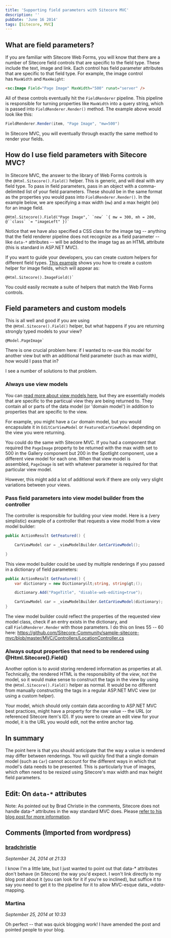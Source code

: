 ```yaml
---
title: 'Supporting field parameters with Sitecore MVC'
description: ''
pubDate: 'June 16 2014'
tags: [Sitecore, MVC]
---
```


## What are field parameters?

If you are familiar with Sitecore Web Forms, you will know that there are a number of Sitecore field controls that are specific to the field type. These include the text, image and link. Each control has field parameter attributes that are specific to that field type. For example, the image control has `MaxWidth` and `MaxHeight`:

```html
<sc:Image Field="Page Image" MaxWidth="500" runat="server" />
```

All of these controls eventually hit the `FieldRenderer` pipeline. This pipeline is responsible for turning properties like `MaxWidth` into a query string, which is passed into `FieldRenderer.Render()` method. The example above would look like this:

```csharp
FieldRenderer.Render(item, "Page Image", "mw=500")
```

In Sitecore MVC, you will eventually through exactly the same method to render your fields.

## How do I use field parameters with Sitecore MVC?

In Sitecore MVC, the answer to the library of Web Forms controls is the `@Html.Sitecore().Field()` helper. This is generic, and will deal with any field type. To pass in field parameters, pass in an object with a comma-delimited list of your field parameters. These should be in the same format as the properties you would pass into `FieldRenderer.Render()`. In the example below, we are specifying a max width (`mw`) and a max height (`mh`) for an image field.

```razor
@Html.Sitecore().Field("Page Image",` `new` `{ mw = 300, mh = 200, @``class` `= "imageLeft" })`
```

Notice that we have also specified a CSS class for the image tag -- anything that the field renderer pipeline does not recognize as a field parameter -- like `data-*` attributes -- will be added to the image tag as an HTML attribute (this is standard in ASP.NET MVC).

If you want to guide your developers, you can create custom helpers for different field types. [This example](https://github.com/Sitecore-Community/sample-sitecore-mvc/blob/master/MVC/Helpers/SitecoreFieldHelper.cs) shows you how to create a custom helper for image fields, which will appear as:

```razor
@Html.Sitecore().ImageField()`
```

You could easily recreate a suite of helpers that match the Web Forms controls.

## Field parameters and custom models

This is all well and good if you are using the `@Html.Sitecore().Field()` helper, but what happens if you are returning strongly typed models to your view?

```razor 
@Model.PageImage`
```

There is one crucial problem here: if I wanted to re-use this model for another view but with an additional field parameter (such as max width), how would I pass that in?

I see a number of solutions to that problem.

### Always use view models

You can [read more about view models here](http://geekswithblogs.net/michelotti/archive/2009/10/25/asp.net-mvc-view-model-patterns.aspx), but they are essentially models that are specific to the particual view they are being returned to. They contain all or parts of the data model (or 'domain model') in addition to properties that are specific to the view.

For example, you might have a `Car` domain model, but you would encapsulate it in `EditCarViewModel` or `FeaturedCarViewModel` depending on the view you were returning.

You could do the same with Sitecore MVC. If you had a component that required the `PageImage` property to be returned with the max width set to 500 in the Gallery component but 200 in the Spotlight component, use a different view model for each one. When that view model is assembled, `PageImage` is set with whatever parameter is required for that particular view model.

However, this might add a lot of additional work if there are only very slight variations between your views.

### Pass field parameters into view model builder from the controller

The controller is responsible for building your view model. Here is a (very simplistic) example of a controller that requests a view model from a view model builder:

```csharp
public ActionResult GetFeatured() {

    CarViewModel car = _viewModelBuilder.GetCarViewModel();

}
```

This view model builder could be used by multiple renderings if you passed in a dictionary of field parameters:

```csharp
public ActionResult GetFeatured() {
    var dictionary = new Dictionary&lt;string, string&gt;();

    dictionary.Add("PageTitle", "disable-web-editing=true");

    CarViewModel car = _viewModelBuilder.GetCarViewModel(dictionary);
}
```

The view model builder could reflect the properties of the requested view model class, check if an entry exists in the dictionary, and call `FieldRenderer.Render` with those parameters. I do this on lines 55 -- 60 here: https://github.com/Sitecore-Community/sample-sitecore-mvc/blob/master/MVC/Controllers/LocationController.cs 

### Always output properties that need to be rendered using @Html.Sitecore().Field()

Another option is to avoid storing rendered information as properties at all. Technically, the rendered HTML is the responsibility of the *view*, not the model, so it would make sense to construct the tags in the view by using the `@Html.Sitecore().Field()` helper as normal. It would be no different from manually constructing the tags in a regular ASP.NET MVC view (or using a custom helper).

Your model, which should only contain data according to ASP.NET MVC best practices, might have a property for the raw value -- the URL (or referenced Sitecore item's ID). If you were to create an edit view for your model, it is the URL you would edit, not the entire anchor tag.

## In summary

The point here is that you should anticipate that the way a value is rendered may differ between renderings. You will quickly find that a single domain model (such as `Car`) cannot account for the different ways in which that model's data needs to be presented. This is particularly true of images, which often need to be resized using Sitecore's max width and max height field parameters.

## Edit: On `data-*` attributes

Note: As pointed out by Brad Christie in the comments, Sitecore does not handle data-* attributes in the way standard MVC does. Please [refer to his blog post for more information](http://brad-christie.com/blog/2014/09/24/using-data-attributes-with-sitecore-mvc/).

<div class="comments">

## Comments (Imported from wordpress)

### [bradchristie](http://www.brad-christie.com/blog/)

_September 24, 2014 at 21:33_

I know I'm a little late, but I just wanted to point out that data-* attributes don't behave (in Sitecore) the way you'd expect. I won't link directly to my blog post about it (you can look for it if you're so inclined), but suffice it to say you need to get it to the pipeline for it to allow MVC-esque data_*->data-* mapping.

### Martina

_September 25, 2014 at 10:33_

Oh perfect -- that was quick blogging work! I have amended the post and pointed people to your blog.

</div>
